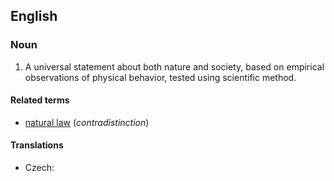 ==English==
{{wikipedia}}
===Noun===
{{en-noun}}

# A universal statement about both nature and society, based on empirical observations of physical behavior, tested using scientific method.

====Related terms====
* [[natural law]] (''contradistinction'')

====Translations====
{{trans-top|physical law}}
* Czech: {{t-|cs|přírodní zákon|m}}
{{trans-mid}}
{{trans-bottom}}